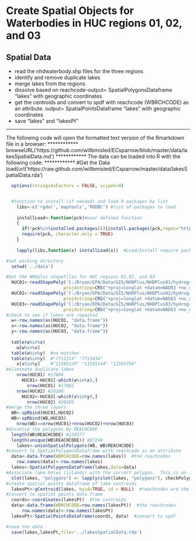 Create Spatial Objects for Waterbodies in HUC regions 01, 02, and 03
========================================================
Spatial Data
-------------------------
* read the nhdwaterbody.shp files for the three regions
* identify and remove duplicate lakes
* merge lakes from the regions
* dissolve based on reachcode-output= SpatialPolygonsDataframe "lakes" with geographic coordinates
* get the centroids and convert to spdf with reachcode (WBRCHCODE) as an attribute. output= SpatialPointsDataframe "lakes" with geographic coordinates
* save "lakes" and "lakesPt"

************
The following code will open the formatted text version of the Rmarkdown file in a browser:
************
    browseURL('https://github.com/willbmisled/ECsparrow/blob/master/data/lakesSpatialData.md')
************
The data can be loaded into R with the following code:
************
  #Get the Data
    load(url('https://raw.github.com/willbmisled/ECsparrow/master/data/lakesSpatialData.rda')



```r
  options(stringsAsFactors = FALSE, scipen=9) 


  #function to install (if needed) and load R packages by list
    libs<-c('rgdal','maptools','RODBC') #list of packages to load
  
    installLoad<-function(pck)#user defined function
    {
      if(!pck%in%installed.packages()){install.packages(pck,repos="http://rweb.quant.ku.edu/cran/")}
      require(pck, character.only = TRUE)
    }
  
    lapply(libs,function(x) installLoad(x))  #Load/Install require packages
```



```r
#set working directory
  setwd('../data')

#Get the NHDplus shapefiles for HUC regions 01,02, and 03
  HUC01<-readShapePoly('C:/Bryan/EPA/Data/GIS/NHDPlus/NHDPlus01/hydrography/nhdwaterbody.shp',IDvar="COMID", 
                      proj4string=CRS("+proj=longlat +datum=NAD83 +no_defs +ellps=GRS80 +towgs84=0,0,06"))
  HUC02<-readShapePoly('C:/Bryan/EPA/Data/GIS/NHDPlus/NHDPlus02/hydrography/nhdwaterbody.shp',IDvar="COMID", 
                      proj4string=CRS("+proj=longlat +datum=NAD83 +no_defs +ellps=GRS80 +towgs84=0,0,06"))
  HUC03<-readShapePoly('C:/Bryan/EPA/Data/GIS/NHDPlus/NHDPlus03/hydrography/nhdwaterbody.shp',IDvar="COMID", 
                      proj4string=CRS("+proj=longlat +datum=NAD83 +no_defs +ellps=GRS80 +towgs84=0,0,06"))
#check to see if lakes are repeated
  w<-row.names(as(HUC01, "data.frame"))
  x<-row.names(as(HUC02, "data.frame"))
  y<-row.names(as(HUC03, "data.frame"))
  
  table(w%in%x)
    w[w%in%x]
  table(w%in%y)  #no matches
  table(x%in%y)  #"7711214" "7713434"
    x[x%in%y]    #"11585128" "11585144" "11585356"
#eliminate duplicate lakes
    nrow(HUC01) #17084
      HUC01<-HUC01[-which(w%in%x),]
        nrow(HUC01) #17082
    nrow(HUC02) #20108
      HUC02<-HUC02[-which(x%in%y),]
        nrow(HUC02) #20105
#merge the three layers
  WB<-spRbind(HUC01,HUC02)
  WB<-spRbind(WB,HUC03)
    nrow(WB)==nrow(HUC01)+nrow(HUC02)+nrow(HUC03)
#dissolve the polygons by REACHCODE
  length(WB$REACHCODE) #120377
  length(unique(WB$REACHCODE)) #87244
    lakes<-unionSpatialPolygons(WB, WB$REACHCODE)
#convert to SpatialPolygonsDataframe with reachcode as an attribute
  data<-data.frame(WBRCHCODE=row.names(lakes))  #the reachcodes
    row.names(data)<-row.names(lakes)
  lakes<-SpatialPolygonsDataFrame(lakes,data=data)
#Associate lake holes (islands) with the correct polygon.  This is an important step.
  slot(lakes, "polygons") <- lapply(slot(lakes, "polygons"), checkPolygonsHoles)
#create spatial points dataframe of lake centroids
  lakesPt<-gCentroid(lakes, byid=TRUE, id = NULL)  #reachcodes are the row.names for the spatialpoints object
#convert to spatial points data.frame
  coords<-coordinates(lakesPt)  #the centroids
  data<-data.frame(WBRCHCODE=row.names(lakesPt))  #the reachcodes
      row.names(data)<-row.names(lakesPt)
  lakesPt<-SpatialPointsDataFrame(coords, data)  #convert to spdf

#save the data
  save(lakes,lakesPt,file='../lakesSpatialData.rda')
```

